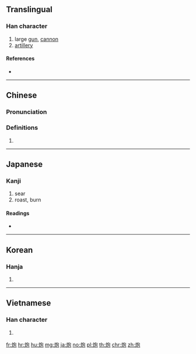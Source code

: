 {{also|砲}}
==Translingual==

===Han character===
{{Han char|rn=86|rad=火|as=05|sn=9|four=97812|canj=FPRU|ids=⿰火包}}

# large [[gun]], [[cannon]]
# [[artillery]]

====References====
* {{Han ref|kx=0668.250|dkj=18954|dj=1078.010|hdz=32196.120|uh=70AE|ud=28846|bh=ACB6|bd=44214}}

----

==Chinese==
{{zh-forms|t2=砲}}

===Pronunciation===
{{zh-pron
|m=páo,pào,bāo
|ma=y
|c=paau4,paau3,baau1,baau3
|h=pfs=
|md=
|mn=phàu
|w=
|mc=y
|oc=y
|cat=
}}

===Definitions===
{{zh-hanzi}}

# {{rfdef|lang=zh}}

----

==Japanese==

===Kanji===
{{ja-kanji|grade=|rs=火05}}

# sear
# roast, burn

====Readings====
* {{ja-readings|on=[[ほう]] (hō)|kun=[[あぶる]] (aburu)}}

----

==Korean==

===Hanja===
{{ko-hanja|hangeul=포|eumhun=|rv=po|mr=p'o|y=pho}}

# {{defn|lang=ko|sort=火05}}

----

==Vietnamese==

===Han character===
{{vi-hantu|[[pháo]], [[than]], [[bác]], [[bào]]|rs=火05}}

# {{defn|lang=vi|sort=火05}}

[[fr:炮]]
[[hr:炮]]
[[hu:炮]]
[[mg:炮]]
[[ja:炮]]
[[no:炮]]
[[pl:炮]]
[[th:炮]]
[[chr:炮]]
[[zh:炮]]